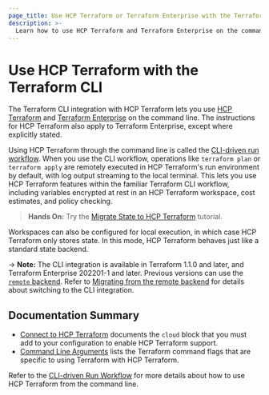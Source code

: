 ```yaml
---
page_title: Use HCP Terraform or Terraform Enterprise with the Terraform CLI
description: >-
  Learn how to use HCP Terraform and Terraform Enterprise on the command line with the Terraform CLI.
---
```


# Use HCP Terraform with the Terraform CLI

The Terraform CLI integration with HCP Terraform lets you use [HCP Terraform](https://developer.hashicorp.com/terraform/cloud-docs) and [Terraform Enterprise](https://developer.hashicorp.com/terraform/enterprise) on the command line. The instructions for HCP Terraform also apply to Terraform Enterprise, except where explicitly stated.

Using HCP Terraform through the command line is called the [CLI-driven run workflow](/terraform/cloud-docs/run/cli). When you use the CLI workflow, operations like `terraform plan` or `terraform apply` are remotely executed in HCP Terraform's run environment by default, with log output streaming to the local terminal. This lets you use HCP Terraform features within the familiar Terraform CLI workflow, including variables encrypted at rest in an HCP Terraform workspace, cost estimates, and policy checking.

> **Hands On:** Try the [Migrate State to HCP Terraform](/terraform/tutorials/cloud/cloud-migrate) tutorial.

Workspaces can also be configured for local execution, in which case HCP Terraform only stores state. In this mode, HCP Terraform behaves just like a standard state backend.

-> **Note:** The CLI integration is available in Terraform 1.1.0 and later, and Terraform Enterprise 202201-1 and later. Previous versions can use the [`remote` backend](/terraform/language/backend/remote). Refer to [Migrating from the remote
backend](/terraform/cli/cloud/settings#migrate-state-data) for details about switching to the CLI integration.

## Documentation Summary

- [Connect to HCP Terraform](/terraform/cli/cloud/settings) documents the `cloud` block that you must add to your configuration to enable HCP Terraform support.
- [Command Line Arguments](/terraform/cli/cloud/command-line-arguments) lists the Terraform command flags that are specific to using Terraform with HCP Terraform.

Refer to the [CLI-driven Run Workflow](/terraform/cloud-docs/run/cli) for more details about how to use HCP Terraform from the command line.
